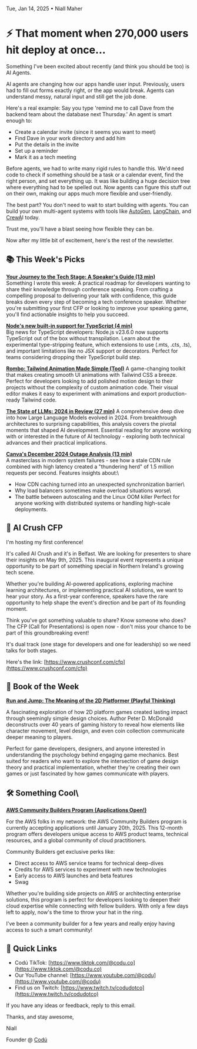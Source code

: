 Tue, Jan 14, 2025 • Niall Maher

# ⚡ That moment when 270,000 users hit deploy at once...

Something I've been excited about recently (and think you should be too) is AI Agents.

AI agents are changing how our apps handle user input. Previously, users had to fill out forms exactly right, or the app would break. Agents can understand messy, natural input and still get the job done.

Here's a real example: Say you type 'remind me to call Dave from the backend team about the database next Thursday.' An agent is smart enough to:

- Create a calendar invite (since it seems you want to meet)
- Find Dave in your work directory and add him
- Put the details in the invite
- Set up a reminder
- Mark it as a tech meeting

Before agents, we had to write many rigid rules to handle this. We'd need code to check if something should be a task or a calendar event, find the right person, and set everything up. It was like building a huge decision tree where everything had to be spelled out. Now agents can figure this stuff out on their own, making our apps much more flexible and user-friendly.

The best part? You don't need to wait to start building with agents. You can build your own multi-agent systems with tools like [AutoGen](https://microsoft.github.io/autogen/stable//index.html), [LangChain](https://www.langchain.com/), and [CrewA](https://www.crewai.com/)I today.

Trust me, you'll have a blast seeing how flexible they can be.

Now after my little bit of excitement, here's the rest of the newsletter.

## 📚 This Week's Picks

[**Your Journey to the Tech Stage: A Speaker's Guide (13 min)**](link)\
​​​​​​​Something I wrote this week: A practical roadmap for developers wanting to share their knowledge through conference speaking. From crafting a compelling proposal to delivering your talk with confidence, this guide breaks down every step of becoming a tech conference speaker. Whether you're submitting your first CFP or looking to improve your speaking game, you'll find actionable insights to help you succeed.

[**Node's new built-in support for TypeScript (4 min)**](https://2ality.com/2025/01/nodejs-strip-type.html)\
Big news for TypeScript developers: Node.js v23.6.0 now supports TypeScript out of the box without transpilation. Learn about the experimental type-stripping feature, which extensions to use (.mts, .cts, .ts), and important limitations like no JSX support or decorators. Perfect for teams considering dropping their TypeScript build step.

[**Rombo: Tailwind Animation Made Simple (Tool)**](https://rombo.co/tailwind/) A game-changing toolkit that makes creating smooth UI animations with Tailwind CSS a breeze. Perfect for developers looking to add polished motion design to their projects without the complexity of custom animation code. Their visual editor makes it easy to experiment with animations and export production-ready Tailwind code.[](link)

[**The State of LLMs: 2024 in Review (27 min)**](link) A comprehensive deep dive into how Large Language Models evolved in 2024. From breakthrough architectures to surprising capabilities, this analysis covers the pivotal moments that shaped AI development. Essential reading for anyone working with or interested in the future of AI technology - exploring both technical advances and their practical implications.**[](https://surfingcomplexity.blog/2024/12/21/the-canva-outage-another-tale-of-saturation-and-resilience/)**

**[Canva's December 2024 Outage Analysis (13 min)](https://surfingcomplexity.blog/2024/12/21/the-canva-outage-another-tale-of-saturation-and-resilience/)**\
A masterclass in modern system failures - see how a stale CDN rule combined with high latency created a "thundering herd" of 1.5 million requests per second. Features insights about:\

- How CDN caching turned into an unexpected synchronization barrier\
- Why load balancers sometimes make overload situations worse\
- The battle between autoscaling and the Linux OOM killer Perfect for anyone working with distributed systems or handling high-scale deployments.

## 🧠 AI Crush CFP

I'm hosting my first conference!

It's called AI Crush and it's in Belfast. We are looking for presenters to share their insights on May 9th, 2025. This inaugural event represents a unique opportunity to be part of something special in Northern Ireland's growing tech scene.

Whether you're building AI-powered applications, exploring machine learning architectures, or implementing practical AI solutions, we want to hear your story. As a first-year conference, speakers have the rare opportunity to help shape the event's direction and be part of its founding moment.

Think you've got something valuable to share? Know someone who does? The CFP (Call for Presentations) is open now - don't miss your chance to be part of this groundbreaking event!

It's dual track (one stage for developers and one for leadership) so we need talks for both stages.

Here's the link: [https://www.crushconf.com/cfp](https://www.crushconf.com/cfp)

## 📖 Book of the Week

[​​​​​​**​Run and Jump: The Meaning of the 2D Platformer (Playful Thinking)**](https://amzn.to/3WeH1EX)

A fascinating exploration of how 2D platform games created lasting impact through seemingly simple design choices. Author Peter D. McDonald deconstructs over 40 years of gaming history to reveal how elements like character movement, level design, and even coin collection communicate deeper meaning to players.

Perfect for game developers, designers, and anyone interested in understanding the psychology behind engaging game mechanics. Best suited for readers who want to explore the intersection of game design theory and practical implementation, whether they're creating their own games or just fascinated by how games communicate with players.

## 🛠️ Something Cool\

[**AWS Community Builders Program (Applications Open!)**](https://aws.amazon.com/developer/community/community-builders/)

For the AWS folks in my network: the AWS Community Builders program is currently accepting applications until January 20th, 2025. This 12-month program offers developers unique access to AWS product teams, technical resources, and a global community of cloud practitioners.

Community Builders get exclusive perks like:

- Direct access to AWS service teams for technical deep-dives
- Credits for AWS services to experiment with new technologies
- Early access to AWS launches and beta features
- Swag

Whether you're building side projects on AWS or architecting enterprise solutions, this program is perfect for developers looking to deepen their cloud expertise while connecting with fellow builders. With only a few days left to apply, now's the time to throw your hat in the ring.

I've been a community builder for a few years and really enjoy having access to such a smart community!

## 🔗 Quick Links

- Codú TikTok: [https://www.tiktok.com/@codu.co](https://www.tiktok.com/@codu.co)
- Our YouTube channel: [https://www.youtube.com/@codu](https://www.youtube.com/@codu)
- Find us on Twitch: [https://www.twitch.tv/codudotco](https://www.twitch.tv/codudotco)

If you have any ideas or feedback, reply to this email.

Thanks, and stay awesome,

Niall

Founder @ [Codú](https://www.codu.co/?ref=newsletter)
